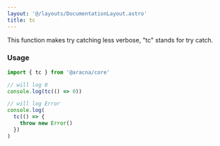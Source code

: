 ```yaml
---
layout: '@/layouts/DocumentationLayout.astro'
title: tc
---
```


This function makes try catching less verbose, "tc" stands for try catch.

### Usage

```ts
import { tc } from '@aracna/core'

// will log 0
console.log(tc(() => 0))

// will log Error
console.log(
  tc(() => {
    throw new Error()
  })
)
```
